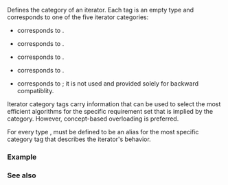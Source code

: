 {{cpp/experimental/ranges/title|input_iterator_tag|output_iterator_tag|forward_iterator_tag|bidirectional_iterator_tag|random_access_iterator_tag}}
{{cpp/experimental/ranges/iterator/navbar}}
{{dcl begin}}
{{dcl header|experimental/ranges/iterator}}
{{dcl|
struct input_iterator_tag {};
}}
{{dcl|
struct output_iterator_tag {};
}}
{{dcl|
struct forward_iterator_tag : public input_iterator_tag {};
}}
{{dcl|
struct bidirectional_iterator_tag : public forward_iterator_tag {};
}}
{{dcl|
struct random_access_iterator_tag : public bidirectional_iterator_tag {};
}}
{{dcl end}}

Defines the category of an iterator. Each tag is an empty type and corresponds to one of the five iterator categories:
* {{tt|input_iterator_tag}} corresponds to {{rconcept|InputIterator}}.
* {{tt|forward_iterator_tag}} corresponds to {{rconcept|ForwardIterator}}.
* {{tt|bidirectional_iterator_tag}} corresponds to {{rconcept|BidirectionalIterator}}.
* {{tt|random_access_iterator_tag}} corresponds to {{rconcept|RandomAccessIterator}}.
* {{tt|output_iterator_tag}} corresponds to {{rconcept|OutputIterator}}; it is not used and provided solely for backward compatiblity.

Iterator category tags carry information that can be used to select the most efficient algorithms for the specific requirement set that is implied by the category. However, concept-based overloading is preferred.

For every {{rconcept|InputIterator}} type {{tt|I}}, {{c|ranges::iterator_category_t&lt;I&gt;}} must be defined to be an alias for the most specific category tag that describes the iterator's behavior.

===Example===
{{example}}

===See also===
{{dsc begin}}
{{dsc inc|cpp/iterator/dsc iterator tags}}
{{dsc inc|cpp/experimental/ranges/iterator/dsc iterator_traits}}
{{dsc end}}

{{langlinks|ja|zh}}